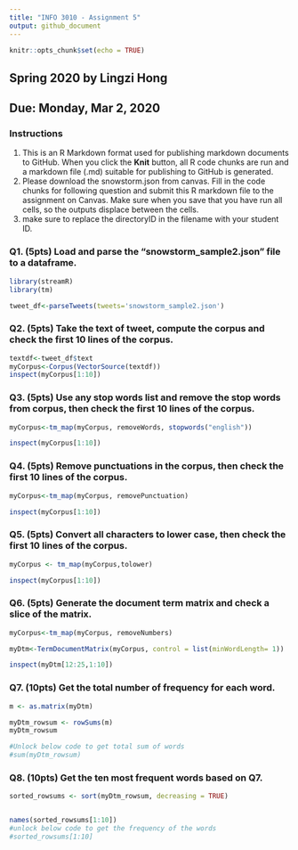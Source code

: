 ```yaml
---
title: "INFO 3010 - Assignment 5"
output: github_document
---
```


```r
knitr::opts_chunk$set(echo = TRUE)
```

## Spring 2020 by Lingzi Hong
## Due: Monday, Mar 2, 2020
### Instructions
1. This is an R Markdown format used for publishing markdown documents to GitHub. When you click the **Knit** button, all R code chunks are run and a markdown file (.md) suitable for publishing to GitHub is generated.
2. Please download the snowstorm.json from canvas. Fill in the code chunks for following question and submit this R markdown file to the assignment on Canvas. Make sure when you save that you have run all cells, so the outputs displace between the cells.
3. make sure to replace the directoryID in the filename with your student ID. 


### Q1. (5pts) Load and parse the "snowstorm_sample2.json" file to a dataframe.
```r
library(streamR)
library(tm)

tweet_df<-parseTweets(tweets='snowstorm_sample2.json')
```

### Q2. (5pts) Take the text of tweet, compute the corpus and check the first 10 lines of the corpus.
```r
textdf<-tweet_df$text
myCorpus<-Corpus(VectorSource(textdf))
inspect(myCorpus[1:10])
```

### Q3. (5pts) Use any stop words list and remove the stop words from corpus, then check the first 10 lines of the corpus.
```r
myCorpus<-tm_map(myCorpus, removeWords, stopwords("english"))

inspect(myCorpus[1:10])
```

### Q4. (5pts) Remove punctuations in the corpus, then check the first 10 lines of the corpus.
```r
myCorpus<-tm_map(myCorpus, removePunctuation)

inspect(myCorpus[1:10])
```

### Q5. (5pts) Convert all characters to lower case, then check the first 10 lines of the corpus. 
```r
myCorpus <- tm_map(myCorpus,tolower)

inspect(myCorpus[1:10])
```

### Q6. (5pts) Generate the document term matrix and check a slice of the matrix. 
```r
myCorpus<-tm_map(myCorpus, removeNumbers)

myDtm<-TermDocumentMatrix(myCorpus, control = list(minWordLength= 1))

inspect(myDtm[12:25,1:10])
```

### Q7. (10pts) Get the total number of frequency for each word.
```r
m <- as.matrix(myDtm)

myDtm_rowsum <- rowSums(m)
myDtm_rowsum

#Unlock below code to get total sum of words
#sum(myDtm_rowsum)
```

### Q8. (10pts) Get the ten most frequent words based on Q7. 
```r
sorted_rowsums <- sort(myDtm_rowsum, decreasing = TRUE)


names(sorted_rowsums[1:10])
#unlock below code to get the frequency of the words
#sorted_rowsums[1:10]
```

